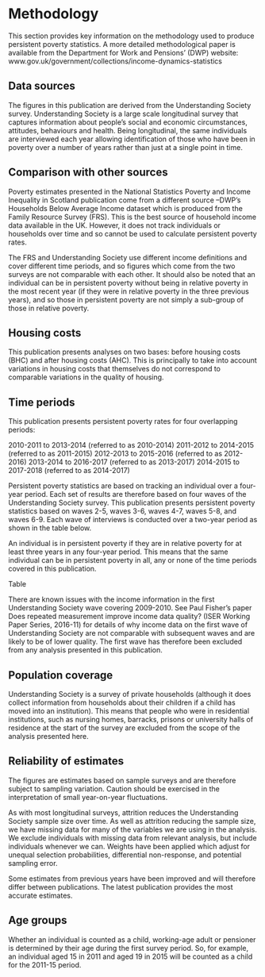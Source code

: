 # Methodology

This section provides key information on the methodology used to produce persistent poverty statistics. A more detailed methodological paper is available from the Department for Work and Pensions’ (DWP) website: www.gov.uk/government/collections/income-dynamics-statistics

## Data sources

The figures in this publication are derived from the Understanding Society survey. Understanding Society is a large scale longitudinal survey that captures information about people’s social and economic circumstances, attitudes, behaviours and health. Being longitudinal, the same individuals are interviewed each year allowing identification of those who have been in poverty over a number of years rather than just at a single point in time.

## Comparison with other sources

Poverty estimates presented in the National Statistics Poverty and Income Inequality in Scotland publication come from a different source –DWP’s Households Below Average Income dataset which is produced from the Family Resource Survey (FRS). This is the best source of household income data available in the UK. However, it does not track individuals or households over time and so cannot be used to calculate persistent poverty rates.

The FRS and Understanding Society use different income definitions and cover different time periods, and so figures which come from the two surveys are not comparable with each other. It should also be noted that an individual can be in persistent poverty without being in relative poverty in the most recent year (if they were in relative poverty in the three previous years), and so those in persistent poverty are not simply a sub-group of those in relative poverty.

## Housing costs

This publication presents analyses on two bases: before housing costs (BHC) and after housing costs (AHC). This is principally to take into account variations in housing costs that themselves do not correspond to comparable variations in the quality of housing. 

## Time periods

This publication presents persistent poverty rates for four overlapping periods: 

2010-2011 to 2013-2014 (referred to as 2010-2014)
2011-2012 to 2014-2015 (referred to as 2011-2015)
2012-2013 to 2015-2016 (referred to as 2012-2016)
2013-2014 to 2016-2017 (referred to as 2013-2017)
2014-2015 to 2017-2018 (referred to as 2014-2017)

Persistent poverty statistics are based on tracking an individual over a four-year period. Each set of results are therefore based on four waves of the Understanding Society survey. This publication presents persistent poverty statistics based on waves 2-5, waves 3-6, waves 4-7, waves 5-8, and waves 6-9. Each wave of interviews is conducted over a two-year period as shown in the table below.

An individual is in persistent poverty if they are in relative poverty for at least three years in any four-year period. This means that the same individual can be in persistent poverty in all, any or none of the time periods covered in this publication.

Table

There are known issues with the income information in the first Understanding Society wave covering 2009-2010. See Paul Fisher’s paper Does repeated measurement improve income data quality? (ISER Working Paper Series, 2016-11) for details of why income data on the first wave of Understanding Society are not comparable with subsequent waves and are likely to be of lower quality. The first wave has therefore been excluded from any analysis presented in this publication.

## Population coverage 

Understanding Society is a survey of private households (although it does collect information from households about their children if a child has moved into an institution). This means that people who were in residential institutions, such as nursing homes, barracks, prisons or university halls of residence at the start of the survey are excluded from the scope of the analysis presented here.

## Reliability of estimates 

The figures are estimates based on sample surveys and are therefore subject to sampling variation. Caution should be exercised in the interpretation of small year-on-year fluctuations.

As with most longitudinal surveys, attrition reduces the Understanding Society sample size over time. As well as attrition reducing the sample size, we have missing data for many of the variables we are using in the analysis. We exclude individuals with missing data from relevant analysis, but include individuals whenever we can. Weights have been applied which adjust for unequal selection probabilities, differential non-response, and potential sampling error.

Some estimates from previous years have been improved and will therefore differ between publications. The latest publication provides the most accurate estimates.

## Age groups

Whether an individual is counted as a child, working-age adult or pensioner is determined by their age during the first survey period. So, for example, an individual aged 15 in 2011 and aged 19 in 2015 will be counted as a child for the 2011-15 period.
